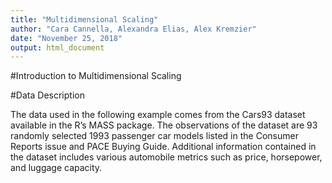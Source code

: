 ---
title: "Multidimensional Scaling"
author: "Cara Cannella, Alexandra Elias, Alex Kremzier"
date: "November 25, 2018"
output: html_document
---
#Introduction to Multidimensional Scaling


#Data Description

The data used in the following example comes from the Cars93 dataset available in the R's MASS package. The observations of the dataset are 93 randomly selected 1993 passenger car models listed in the Consumer Reports issue and PACE Buying Guide. Additional information contained in the dataset includes various automobile metrics such as price, horsepower, and luggage capacity.

